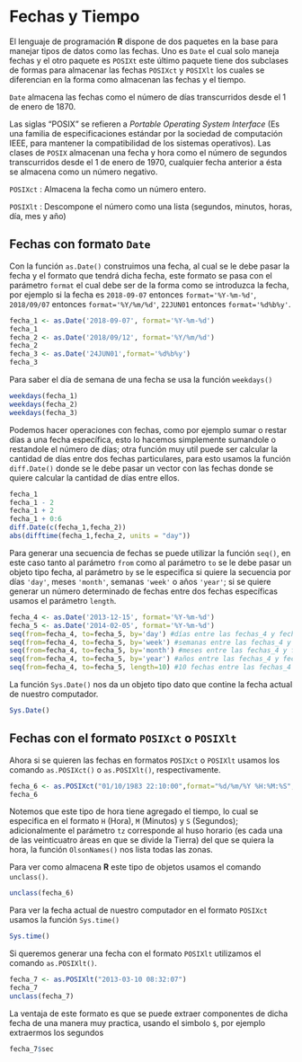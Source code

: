 # Fechas y Tiempo

El lenguaje de programación __R__ dispone de dos paquetes en la base para manejar tipos de datos como las fechas. Uno es `Date` el cual solo maneja fechas y el otro paquete es `POSIXt` este último paquete tiene dos subclases de formas para almacenar las fechas `POSIXct` y `POSIXlt` los cuales se diferencian en la forma como almacenan las fechas y el tiempo.

`Date` almacena las fechas como el número de días transcurridos desde el 1 de enero de 1870.

Las siglas "POSIX" se refieren a _Portable Operating System Interface_ (Es una familia de especificaciones estándar por la sociedad de computación IEEE, para mantener la compatibilidad de los sistemas operativos). Las clases de `POSIX` almacenan una fecha y hora como el número de segundos transcurridos desde el 1 de enero de 1970, cualquier fecha anterior a ésta se almacena como un número negativo.

  `POSIXct` : Almacena la fecha como un número entero.
  
  `POSIXlt` : Descompone el número como una lista (segundos, minutos, horas, día, mes y año)
  
  
## Fechas con formato `Date`

Con la función `as.Date()` construimos una fecha, al cual se le debe pasar la fecha y el formato que tendrá dicha fecha, este formato se pasa con el parámetro `format` el cual debe ser de la forma como se introduzca la fecha, por ejemplo si la fecha es `2018-09-07` entonces `format='%Y-%m-%d'`, `2018/09/07` entonces `format='%Y/%m/%d'`, `22JUN01` entonces `format='%d%b%y'`.

```r
fecha_1 <- as.Date('2018-09-07', format='%Y-%m-%d')
fecha_1 
fecha_2 <- as.Date('2018/09/12', format='%Y/%m/%d')
fecha_2
fecha_3 <- as.Date('24JUN01',format='%d%b%y')
fecha_3
```

Para saber el día de semana de una fecha se usa la función `weekdays()`

```r
weekdays(fecha_1)
weekdays(fecha_2)
weekdays(fecha_3)
```

Podemos hacer operaciones con fechas, como por ejemplo sumar o restar días a una fecha específica, esto lo hacemos simplemente sumandole o restandole el número de días; otra función muy util puede ser calcular la cantidad de días entre dos fechas particulares, para esto usamos la función `diff.Date()` donde se le debe pasar un vector con las fechas donde se quiere calcular la cantidad de días entre ellos.

```r
fecha_1
fecha_1 - 2
fecha_1 + 2
fecha_1 + 0:6
diff.Date(c(fecha_1,fecha_2))
abs(difftime(fecha_1,fecha_2, units = "day"))
```

Para generar una secuencia de fechas se puede utilizar la función `seq()`, en este caso tanto al parámetro `from` como al parámetro `to` se le debe pasar un objeto tipo fecha, al parámetro `by` se le especifica si quiere la secuencia por días `'day'`, meses `'month'`, semanas `'week'` o años `'year'`; si se quiere generar un número determinado de fechas entre dos fechas específicas usamos el parámetro `length`.

```r
fecha_4 <- as.Date('2013-12-15', format='%Y-%m-%d')
fecha_5 <- as.Date('2014-02-05', format='%Y-%m-%d')
seq(from=fecha_4, to=fecha_5, by='day') #días entre las fechas_4 y fecha_5
seq(from=fecha_4, to=fecha_5, by='week') #semanas entre las fechas_4 y fecha_5
seq(from=fecha_4, to=fecha_5, by='month') #meses entre las fechas_4 y fecha_5
seq(from=fecha_4, to=fecha_5, by='year') #años entre las fechas_4 y fecha_5
seq(from=fecha_4, to=fecha_5, length=10) #10 fechas entre las fechas_4 y fecha_5
```

La función `Sys.Date()` nos da un objeto tipo dato que contine la fecha actual de nuestro computador.

```r
Sys.Date()
```

## Fechas con el formato `POSIXct` o `POSIXlt`

Ahora si se quieren las fechas en formatos `POSIXct` o `POSIXlt` usamos los comando `as.POSIXct()` o `as.POSIXlt()`, respectivamente.

```r
fecha_6 <- as.POSIXct("01/10/1983 22:10:00",format="%d/%m/%Y %H:%M:%S", tz="UTC")
fecha_6 
```

Notemos que este tipo de hora tiene agregado el tiempo, lo cual se especifica en el formato `H` (Hora), `M` (Minutos) y `S` (Segundos); adicionalmente el parámetro `tz` corresponde al huso horario (es cada una de las veinticuatro áreas en que se divide la Tierra) del que se quiera la hora, la función `OlsonNames()` nos lista todas las zonas.

Para ver como almacena __R__ este tipo de objetos usamos el comando `unclass()`.

```r
unclass(fecha_6)
```

Para ver la fecha actual de nuestro computador en el formato `POSIXct` usamos la función `Sys.time()`

```r
Sys.time()
```

Si queremos generar una fecha con el formato `POSIXlt` utilizamos el comando `as.POSIXlt()`.

```r
fecha_7 <- as.POSIXlt("2013-03-10 08:32:07")
fecha_7
unclass(fecha_7)
```

La ventaja de este formato es que se puede extraer componentes de dicha fecha de una manera muy practica, usando el simbolo `$`, por ejemplo extraermos los segundos

```r
fecha_7$sec
```







